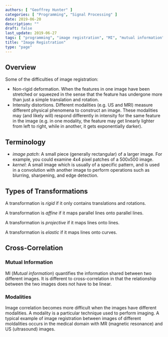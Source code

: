 ```yaml
---
authors: [ "Geoffrey Hunter" ]
categories: [ "Programming", "Signal Processing" ]
date: 2019-06-20
description: ""
draft: false
last_update: 2019-06-27
tags: [ "programming", "image registration", "MI", "mutual information", "MIND", "modality independent neighbourhood descriptor", "modalities", "patch" ]
title: "Image Registration"
type: "page"
---
```


## Overview

Some of the difficulties of image registration:

* Non-rigid deformation. When the features in one image have been stretched or squeezed in the sense that the feature has undergone more than just a simple translation and rotation.
* Intensity distortions. Different modalities (e.g. US and MRI) measure different physical phenomena to construct an image. These modalities may (and likely will) respond differently in intensity for the same feature in the image (e.g. in one modality, the feature may get linearly lighter from left to right, while in another, it gets exponentially darker).

## Terminology

* _image patch_: A small piece (generally rectangular) of a larger image. For example, you could examine 4x4 pixel patches of a 500x500 image.
* _kernel_: A small image which is usually of a specific pattern, and is used in a convolution with another image to perform operations such as blurring, sharpening, and edge detection.

## Types of Transformations

A transformation is _rigid_ if it only contains translations and rotations.

A transformation is _affine_ if it maps parallel lines onto parallel lines.

A transformation is _projective_ if it maps lines onto lines.

A transformation is _elastic_ if it maps lines onto curves.

## Cross-Correlation

### Mutual Information

MI (_Mutual information_) quantifies the information shared between two different images. It is different to cross-correlation in that the relationship between the two images does not have to be linear.

### Modalities

Image correlation becomes more difficult when the images have different modalities. A modality is a particular technique used to perform imaging. A typical example of image registration between images of different moldalities occurs in the medical domain with MR (magnetic resonance) and US (ultrasound) images.
